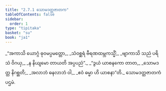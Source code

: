 ```yaml
---
title: "2.7.1 သောမဒတ္တဇာတက"
tableOfContents: false
sidebar:
  order: 1
type: "tipitaka"
basket: "su"
book: "ja1"
---
```



<DynamicBreadcrumb />

<Division number="121" book="ja1" e="ch" v="22" p="56">

<Paragraph number="538" type="verses" book="ja1">
_“အကာသိ ယောဂ္ဂံ ဓုဝမပ္ပမတ္တော,_  
_သံဝစ္ဆရံ ဗီရဏထမ္ဘကသ္မိံ;_  
_ဗျာကာသိ သညံ ပရိသံ ဝိဂယှ,_  
_န နိယျမော တာယတိ အပ္ပပညံ”._  

</Paragraph>

</Division>
<Division number="122" book="ja1" e="ch" v="22" p="57">

<Paragraph number="539" type="verses" book="ja1">
_“ဒွယံ ယာစနကော တာတ,_  
_သောမဒတ္တ နိဂစ္ဆတိ;_  
_အလာဘံ ဓနလာဘံ ဝါ,_  
_ဧဝံ ဓမ္မာ ဟိ ယာစနာ”တိ._  


</Paragraph>
</Division>

<Paragraph number="540" type="center" book="ja1">
သောမဒတ္တဇာတကံ ပဌမံ.
</Paragraph>
